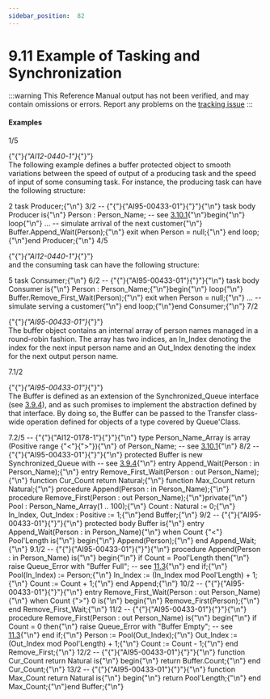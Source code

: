 ```yaml
---
sidebar_position:  82
---
```


# 9.11 Example of Tasking and Synchronization

:::warning
This Reference Manual output has not been verified,
and may contain omissions or errors.
Report any problems on the [tracking issue](https://github.com/ada-lang-io/ada-lang-io/issues/20)
:::



#### Examples

<AnnotatedOnly>
<MarginText>
1/5
</MarginText>
</AnnotatedOnly>
<p>{"{"}<em>{"AI12-0440-1"}</em>{"}"} <br />The following example defines a buffer protected object to smooth variations between the speed of output of a producing task and the speed of input of some consuming task. For instance, the producing task can have the following structure:<br /></p>

<AnnotatedOnly>
<MarginText>
2
</MarginText>
</AnnotatedOnly>
<CodeBlock language="ada">
task Producer;{"\n"}
<AnnotatedOnly>
<MarginText>
3/2
</MarginText>
</AnnotatedOnly>
--  {"{"}{"AI95-00433-01"}{"}"}{"\n"} task body Producer is{"\n"}   Person : Person_Name; -- see <a href="../AA-3/AA-3.10#Subclause_3.10.1">3.10.1</a>{"\n"}begin{"\n"}   loop{"\n"}      ... --  simulate arrival of the next customer{"\n"}      Buffer.Append_Wait(Person);{"\n"}      exit when Person = null;{"\n"}   end loop;{"\n"}end Producer;{"\n"}
<AnnotatedOnly>
<MarginText>
4/5
</MarginText>
</AnnotatedOnly>

</CodeBlock>
<p>{"{"}<em>{"AI12-0440-1"}</em>{"}"} <br />and the consuming task can have the following structure:<br /></p>

<AnnotatedOnly>
<MarginText>
5
</MarginText>
</AnnotatedOnly>
<CodeBlock language="ada">
task Consumer;{"\n"}
<AnnotatedOnly>
<MarginText>
6/2
</MarginText>
</AnnotatedOnly>
--  {"{"}{"AI95-00433-01"}{"}"}{"\n"} task body Consumer is{"\n"}   Person : Person_Name;{"\n"}begin{"\n"}   loop{"\n"}      Buffer.Remove_First_Wait(Person);{"\n"}      exit when Person = null;{"\n"}      ... --  simulate serving a customer{"\n"}   end loop;{"\n"}end Consumer;{"\n"}
<AnnotatedOnly>
<MarginText>
7/2
</MarginText>
</AnnotatedOnly>

</CodeBlock>
<p>{"{"}<em>{"AI95-00433-01"}</em>{"}"} <br />The buffer object contains an internal array of person names managed in a round-robin fashion. The array has two indices, an In_Index denoting the index for the next input person name and an Out_Index denoting the index for the next output person name.<br /></p>

<AnnotatedOnly>
<MarginText>
7.1/2
</MarginText>
</AnnotatedOnly>
<p>{"{"}<em>{"AI95-00433-01"}</em>{"}"} <br />The Buffer is defined as an extension of the Synchronized_Queue interface (see <a href="../AA-3/AA-3.9#Subclause_3.9.4">3.9.4</a>), and as such promises to implement the abstraction defined by that interface. By doing so, the Buffer can be passed to the Transfer class-wide operation defined for objects of a type covered by Queue'Class.<br /></p>

<AnnotatedOnly>
<MarginText>
7.2/5
</MarginText>
</AnnotatedOnly>
<CodeBlock language="ada">
--  {"{"}{"AI12-0178-1"}{"}"}{"\n"} type Person_Name_Array is array (Positive range {"<"}{">"}){"\n"}   of Person_Name;  -- see <a href="../AA-3/AA-3.10#Subclause_3.10.1">3.10.1</a>{"\n"}
<AnnotatedOnly>
<MarginText>
8/2
</MarginText>
</AnnotatedOnly>
--  {"{"}{"AI95-00433-01"}{"}"}{"\n"} protected Buffer is new Synchronized_Queue with  -- see <a href="../AA-3/AA-3.9#Subclause_3.9.4">3.9.4</a>{"\n"}   entry Append_Wait(Person : in Person_Name);{"\n"}   entry Remove_First_Wait(Person : out Person_Name);{"\n"}   function Cur_Count return Natural;{"\n"}   function Max_Count return Natural;{"\n"}   procedure Append(Person : in Person_Name);{"\n"}   procedure Remove_First(Person : out Person_Name);{"\n"}private{"\n"}   Pool      : Person_Name_Array(1 .. 100);{"\n"}   Count     : Natural := 0;{"\n"}   In_Index, Out_Index : Positive := 1;{"\n"}end Buffer;{"\n"}
<AnnotatedOnly>
<MarginText>
9/2
</MarginText>
</AnnotatedOnly>
--  {"{"}{"AI95-00433-01"}{"}"}{"\n"} protected body Buffer is{"\n"}   entry Append_Wait(Person : in Person_Name){"\n"}      when Count {"<"} Pool'Length is{"\n"}   begin{"\n"}      Append(Person);{"\n"}   end Append_Wait;{"\n"}
<AnnotatedOnly>
<MarginText>
9.1/2
</MarginText>
</AnnotatedOnly>
--  {"{"}{"AI95-00433-01"}{"}"}{"\n"}    procedure Append(Person : in Person_Name) is{"\n"}   begin{"\n"}      if Count = Pool'Length then{"\n"}         raise Queue_Error with "Buffer Full";  -- see <a href="../AA-11/AA-11.3">11.3</a>{"\n"}      end if;{"\n"}      Pool(In_Index) := Person;{"\n"}      In_Index       := (In_Index mod Pool'Length) + 1;{"\n"}      Count          := Count + 1;{"\n"}   end Append;{"\n"}
<AnnotatedOnly>
<MarginText>
10/2
</MarginText>
</AnnotatedOnly>
--  {"{"}{"AI95-00433-01"}{"}"}{"\n"}    entry Remove_First_Wait(Person : out Person_Name){"\n"}      when Count {">"} 0 is{"\n"}   begin{"\n"}      Remove_First(Person);{"\n"}   end Remove_First_Wait;{"\n"}
<AnnotatedOnly>
<MarginText>
11/2
</MarginText>
</AnnotatedOnly>
--  {"{"}{"AI95-00433-01"}{"}"}{"\n"}    procedure Remove_First(Person : out Person_Name) is{"\n"}   begin{"\n"}      if Count = 0 then{"\n"}         raise Queue_Error with "Buffer Empty"; -- see <a href="../AA-11/AA-11.3">11.3</a>{"\n"}      end if;{"\n"}      Person    := Pool(Out_Index);{"\n"}      Out_Index := (Out_Index mod Pool'Length) + 1;{"\n"}      Count     := Count - 1;{"\n"}   end Remove_First;{"\n"}
<AnnotatedOnly>
<MarginText>
12/2
</MarginText>
</AnnotatedOnly>
--  {"{"}{"AI95-00433-01"}{"}"}{"\n"}    function Cur_Count return Natural is{"\n"}   begin{"\n"}       return Buffer.Count;{"\n"}   end Cur_Count;{"\n"}
<AnnotatedOnly>
<MarginText>
13/2
</MarginText>
</AnnotatedOnly>
--  {"{"}{"AI95-00433-01"}{"}"}{"\n"}    function Max_Count return Natural is{"\n"}   begin{"\n"}       return Pool'Length;{"\n"}   end Max_Count;{"\n"}end Buffer;{"\n"}

</CodeBlock>
